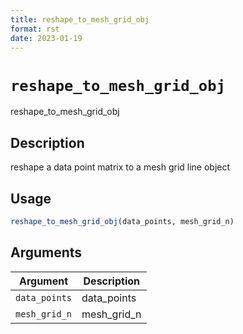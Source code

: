 ```yaml
--- 
title: reshape_to_mesh_grid_obj 
format: rst 
date: 2023-01-19 
--- 
```

# `reshape_to_mesh_grid_obj`

reshape_to_mesh_grid_obj


## Description

reshape a data point matrix to a mesh grid line object


## Usage

```r
reshape_to_mesh_grid_obj(data_points, mesh_grid_n)
```


## Arguments

Argument      |Description
------------- |----------------
`data_points`     |     data_points
`mesh_grid_n`     |     mesh_grid_n



